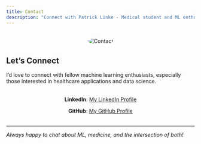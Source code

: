 ```yaml
---
title: Contact
description: "Connect with Patrick Linke - Medical student and ML enthusiast. Get in touch via LinkedIn or GitHub"
---
```


<div style="text-align:center; margin: 2rem 0;">
  <img src="images/logo.png" alt="Contact" style="max-width: 150px; border-radius: 50%;">
</div>

## Let's Connect

I'd love to connect with fellow machine learning enthusiasts, especially those interested in healthcare applications and data science.

<div style="text-align:center; margin: 2rem 0;">

**LinkedIn**: [My LinkedIn Profile](https://www.linkedin.com/in/patrick-linke-905b16372)

**GitHub**: [My GitHub Profile](https://github.com/PatrickDdx)

</div>

---

*Always happy to chat about ML, medicine, and the intersection of both!*